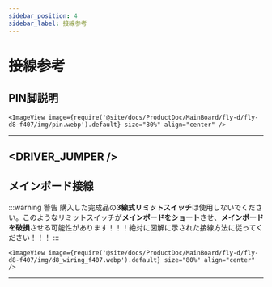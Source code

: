 ```yaml
---
sidebar_position: 4
sidebar_label: 接線参考
---
```




# 接線参考
## PIN脚説明



    <ImageView image={require('@site/docs/ProductDoc/MainBoard/fly-d/fly-d8-f407/img/pin.webp').default} size="80%" align="center" />
---

<DRIVER_JUMPER />
---

## メインボード接線



:::warning 警告
購入した完成品の**3線式リミットスイッチ**は使用しないでください。このようなリミットスイッチが**メインボードをショート**させ、**メインボードを破損**させる可能性があります！！！絶対に図解に示された接線方法に従ってください！！！
:::

    <ImageView image={require('@site/docs/ProductDoc/MainBoard/fly-d/fly-d8-f407/img/d8_wiring_f407.webp').default} size="80%" align="center" />
---
